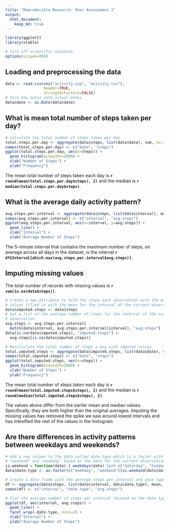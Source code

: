 ```yaml
---
title: "Reproducible Research: Peer Assessment 1"
output: 
  html_document:
    keep_md: true
---
```


```r
library(ggplot2)
library(xtable)

# Turn off scientific notation
options(scipen=999)
```

## Loading and preprocessing the data

```r
data <- read.csv(unz("activity.zip", "activity.csv"), 
                 header=TRUE, 
                 stringsAsFactors=FALSE)
# Turn the dates into actual Dates
data$date <- as.Date(data$date)
```

## What is mean total number of steps taken per day?

```r
# Calculate the total number of steps taken per day
total.steps.per.day <- aggregate(data$steps, list(data$date), sum, na.rm = TRUE)
names(total.steps.per.day) <- c("date", "steps")
ggplot(total.steps.per.day, aes(x=steps)) + 
  geom_histogram(binwidth=2000) +
  xlab("Number of Steps") +
  ylab("Frequency")
```

The mean total number of steps taken each day is __`r round(mean(total.steps.per.day$steps), 2)`__ and the median is __`r median(total.steps.per.day$steps)`__.

## What is the average daily activity pattern?

```r
avg.steps.per.interval <- aggregate(data$steps, list(data$interval), mean, na.rm = TRUE)
names(avg.steps.per.interval) <- c("interval", "avg.steps")
ggplot(avg.steps.per.interval, aes(x=interval, y=avg.steps)) + 
  geom_line() +
  xlab("Interval") +
  ylab("Average Number of Steps")
```

The 5-minute interval that contains the maximum number of steps, on average across all days in the dataset, is the interval __`r df$Interval[which.max(avg.steps.per.interval$avg.steps)]`__.

## Imputing missing values

The total number of records with missing values is __`r sum(is.na(data$steps))`__.

```r
# Create a new attribute to hold the steps each observation with the missing 
# values filled in with the mean for the interval of the current observation
data$imputed.steps <- data$steps
# Get a list of the average number of steps for the interval of the current 
# observation
avg.steps <- avg.steps.per.interval[
  match(data$interval, avg.steps.per.interval$interval), "avg.steps"]
data[is.na(data$imputed.steps), "imputed.steps"] <- 
  avg.steps[is.na(data$imputed.steps)]

# Recalculate the total number of steps a day with imputed values
total.imputed.steps <- aggregate(data$imputed.steps, list(data$date), sum)
names(total.imputed.steps) <- c("date", "steps")
ggplot(total.imputed.steps, aes(x=steps)) +
  geom_histogram(binwidth=2000) +
  xlab("Number of Steps") +
  ylab("Frequency")
```

The mean total number of steps taken each day is __`r round(mean(total.imputed.steps$steps), 2)`__ and the median is __`r round(median(total.imputed.steps$steps), 2)`__.

The values above differ from the earlier mean and median values. Specifically, they are both higher than the original averages. Imputing the missing values has removed the spike we saw around lowest intervals and has intesified the rest of the values in the histogram.

## Are there differences in activity patterns between weekdays and weekends?

```r
# Add a new column to the data called date.type which is a factor with values
# "weekend" and "weekday" based on the date for the current observation.
is.weekend = function(date) { weekdays(date) %in% c("Saturday", "Sunday") }
data$date.type <- as.factor(c("weekday", "weekend")[is.weekend(data$date) + 1])

# Create a data frame with the average steps per interval and date type
df <- aggregate(data$steps, list(data$interval, data$date.type), mean, na.rm=TRUE)
names(df) <- c("interval", "date.type", "avg.steps")

# Plot the average number of steps per interval faceted on the date type
ggplot(df, aes(interval, avg.steps)) + 
  geom_line() + 
  facet_wrap(~date.type, ncol=1) +
  xlab("Interval") +
  ylab("Average Number of Steps")
```
